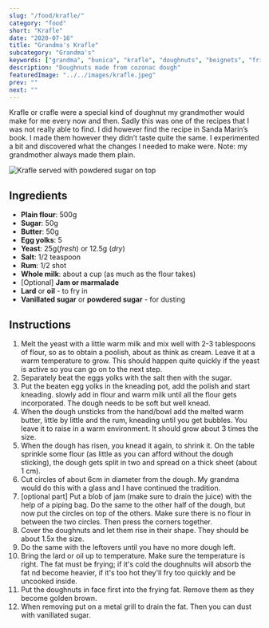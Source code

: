 ```yaml
---
slug: "/food/krafle/"
category: "food"
short: "Krafle"
date: "2020-07-16"
title: "Grandma's Krafle"
subcategory: "Grandma's"
keywords: ["grandma", "bunica", "krafle", "doughnuts", "beignets", "fried", "berliner", "romanian", "dessert", "reteta bunicii", "romanian grandmother", "sweet", "jam", "gogoase", "recipe", "recepe", "food", "deep fried", "german", "cozonac", "cozonac dough"]
description: "Doughnuts made from cozonac dough"
featuredImage: "../../images/krafle.jpeg"
prev: ""
next: ""
---
```


Krafle or crafle were a special kind of doughnut my grandmother would make for me every now and then. Sadly this was one of the recipes that I was not really able to find. I did however find the recipe in Sanda Marin’s book. I made them however they didn’t taste quite the same. I experimented a bit and discovered what the changes I needed to make were. Note: my grandmother always made them plain.

![Krafle served with powdered sugar on top](../../images/krafle.jpeg)

## Ingredients
- **Plain flour**: 500g
- **Sugar**: 50g
- **Butter**: 50g
- **Egg yolks**: 5
- **Yeast**: 25g(*fresh*) or 12.5g (*dry*)
- **Salt**: 1/2 teaspoon
- **Rum**: 1/2 shot
- **Whole milk**: about a cup (as much as the flour takes)
- [Optional] **Jam or marmalade**
- **Lard** or **oil** - to fry in
- **Vanillated sugar** or **powdered sugar** - for dusting

## Instructions
1. Melt the yeast with a little warm milk and mix well with 2-3 tablespoons of flour, so as to obtain a poolish, about as think as cream. Leave it at a warm temperature to grow. This should happen quite quickly if the yeast is active so you can go on to the next step. 
2. Separately beat the eggs yolks with the salt then with the sugar. 
3. Put the beaten egg yolks in the kneading pot, add the polish and start kneading. slowly add in flour and  warm milk until all the flour gets incorporated. The dough needs to be soft but well knead. 
4. When the dough unsticks from the hand/bowl add the melted warm butter, little by little and the rum, kneading until you get bubbles. You leave it to raise in a warm environment.  It should grow about 3 times the size. 
5. When the dough has risen, you knead it again, to shrink it. On the table sprinkle some flour (as little as you can afford without the dough sticking), the dough gets split in two and spread on a thick sheet (about 1 cm).
6. Cut circles of about 6cm in diameter from the dough. My grandma would do this with a glass and I have continued the tradition.
7. [optional part] Put a blob of jam (make sure to drain the juice) with the help of a piping bag. Do the same to the other half of the dough, but now put the circles on top of the others. Make sure there is no flour in between the two circles. Then press the corners together. 
8. Cover the doughnuts and let them rise in their shape. They should be about 1.5x the size. 
9. Do the same with the leftovers until you have no more dough left.
10. Bring the lard or oil up to temperature. Make sure the temperature is right. The fat must be frying; if it's cold the doughnults will absorb the fat nd become heavier, if it's too hot they'll fry too quickly and be uncooked inside. 
11. Put the doughnuts in face first into the frying fat. Remove them as they become golden brown. 
12. When removing put on a metal grill to drain the fat. Then you can dust with vanillated sugar.